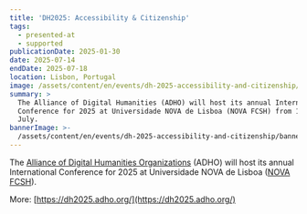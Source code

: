 ```yaml
---
title: 'DH2025: Accessibility & Citizenship'
tags:
  - presented-at
  - supported
publicationDate: 2025-01-30
date: 2025-07-14
endDate: 2025-07-18
location: Lisbon, Portugal
image: /assets/content/en/events/dh-2025-accessibility-and-citizenship/image.png
summary: >
  The Alliance of Digital Humanities (ADHO) will host its annual International
  Conference for 2025 at Universidade NOVA de Lisboa (NOVA FCSH) from 14-17th
  July.
bannerImage: >-
  /assets/content/en/events/dh-2025-accessibility-and-citizenship/bannerImage.png
---
```

The [Alliance of Digital Humanities Organizations](https://adho.org/) (ADHO) will host its annual International Conference for 2025 at Universidade NOVA de Lisboa ([NOVA FCSH](https://www.fcsh.unl.pt/en/)).&#x20;

More: [https://dh2025.adho.org/](https://dh2025.adho.org/)

<Figure src="/assets/content/en/events/dh-2025-accessibility-and-citizenship/image.bw-g-r0-rr-2thoh1.webp" alt="Graphic image of buildings and a bridge in blue in Lisbon, with the DH2025 logo and text 'DH2025 Accessibility & Citizenship'" alignment="stretch">

</Figure>
